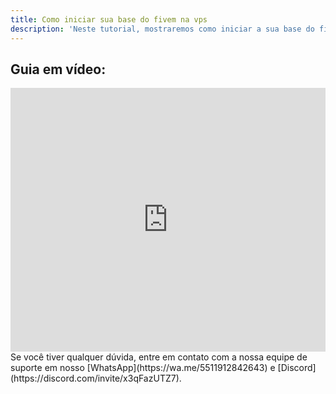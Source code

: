 ```yaml
---
title: Como iniciar sua base do fivem na vps
description: 'Neste tutorial, mostraremos como iniciar a sua base do fivem.'
---
```


## Guia em vídeo:
<iframe
  width="100%"
  height="422"
  src="https://www.youtube.com/embed/VPOfC-uVrXc?si=B2BgzDtjoINN_DEg"
  title="YouTube video player"
  frameborder="0"
  allow="accelerometer; autoplay; clipboard-write; encrypted-media; gyroscope; picture-in-picture"
  allowfullscreen
></iframe>

<Check>
Se você tiver qualquer dúvida, entre em contato com a nossa equipe de suporte
em nosso [WhatsApp](https://wa.me/5511912842643) 
e [Discord](https://discord.com/invite/x3qFazUTZ7).
</Check>